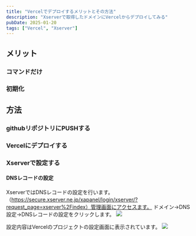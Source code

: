 ```yaml
---
title: "Vercelでデプロイするメリットとその方法"
description: "Xserverで取得したドメインにVercelからデプロイしてみる"
pubDate: 2025-01-20
tags: ["Vercel", "Xserver"]
---
```



## メリット
### コマンドだけ
### 初期化


## 方法
### githubリポジトリにPUSHする
### Vercelにデプロイする
### Xserverで設定する
#### DNSレコードの設定

XserverではDNSレコードの設定を行います。
（https://secure.xserver.ne.jp/xapanel/login/xserver/?request_page=xserver%2Findex）管理画面にアクセスます。
ドメイン→DNS設定→DNSレコードの設定をクリックします。
![](<vercel/1.png>)

設定内容はVercelのプロジェクトの設定画面に表示されています。
![](<vercel/2.png>)


